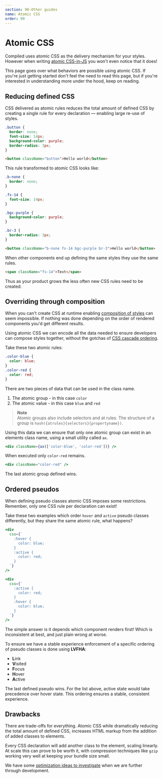 ```yaml
---
section: 90-Other guides
name: Atomic CSS
order: 99
---
```


# Atomic CSS

Compiled uses atomic CSS as the delivery mechanism for your styles.
However when writing [atomic CSS-in-JS](https://sebastienlorber.com/atomic-css-in-js) you won't even notice that it does!

This page goes over what behaviors are possible using atomic CSS.
If you're just getting started don't feel the need to read this page,
but if you're interested in understanding more under the hood,
keep on reading.

## Reducing defined CSS

CSS delivered as atomic rules reduces the total amount of defined CSS by creating a single rule for every declaration —
enabling large re-use of styles.

```css
.button {
  border: none;
  font-size: 14px;
  background-color: purple;
  border-radius: 3px;
}
```

```html
<button className="button">Hello world</button>
```

This rule transformed to atomic CSS looks like:

```css
.b-none {
  border: none;
}

.fs-14 {
  font-size: 14px;
}

.bgc-purple {
  background-color: purple;
}

.br-3 {
  border-radius: 3px;
}
```

```html
<button className="b-none fs-14 bgc-purple br-3">Hello world</button>
```

When other components end up defining the same styles they use the same rules.

```html
<span className="fs-14">Text</span>
```

Thus as your product grows the less often new CSS rules need to be created.

## Overriding through composition

When you can't create CSS at runtime enabling [composition of styles](/composition) can seem impossible.
If nothing was done depending on the order of rendered components you'd get different results.

Using atomic CSS we can encode all the data needed to ensure developers can compose styles together,
without the gotchas of [CSS cascade ordering](https://developer.mozilla.org/en-US/docs/Learn/CSS/Building_blocks/Cascade_and_inheritance).

Take these two atomic rules:

```css
.color-blue {
  color: blue;
}
.color-red {
  color: red;
}
```

There are two pieces of data that can be used in the class name.

1. The atomic group - in this case `color`
1. The atomic value - in this case `blue` and `red`

> **Note** <br /> Atomic groups also include selectors and at rules.
> The structure of a group is `hash({atrules}{selectors}{propertyname})`.

Using this data we can ensure that only one atomic group can exist in an elements class name,
using a small utility called `ax`.

```jsx
<div className={ax(['color-blue', 'color-red'])} />
```

When executed only `color-red` remains.

```jsx
<div className="color-red" />
```

The last atomic group defined wins.

## Ordered pseudos

When defining pseudo classes atomic CSS imposes some restrictions.
Remember,
only one CSS rule per declaration can exist!

Take these two examples which order `hover` and `active` pseudo classes differently,
but they share the same atomic rule,
what happens?

```jsx
<div
  css={`
    :hover {
      color: blue;
    }
    :active {
      color: red;
    }
  `}
/>
```

```jsx
<div
  css={`
    :active {
      color: red;
    }
    :hover {
      color: blue;
    }
  `}
/>
```

The simple answer is it depends which component renders first!
Which is inconsistent at best,
and just plain wrong at worse.

To ensure we have a stable experience enforcement of a specific ordering of pseudo classes is done using **LVFHA**:

- **L**ink
- **V**isited
- **F**ocus
- **H**over
- **A**ctive

The last defined pseudo wins.
For the list above,
active state would take precedence over hover state.
This ordering ensures a stable,
consistent experience.

## Drawbacks

There are trade-offs for everything.
Atomic CSS while dramatically reducing the total amount of defined CSS,
increases HTML markup from the addition of added classes to elements.

Every CSS declaration will add another class to the element,
scaling linearly.
At scale this can prove to be worth it,
with compression techniques like `gzip` working very well at keeping your bundle size small.

We have some [optimization ideas to investigate](https://github.com/atlassian-labs/compiled/issues/335) when we are further through development.
